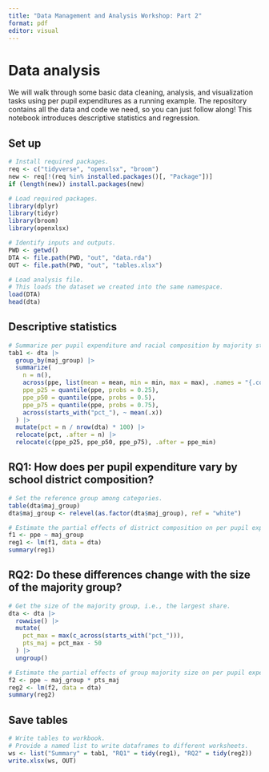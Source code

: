 ```yaml
---
title: "Data Management and Analysis Workshop: Part 2"
format: pdf
editor: visual
---
```


# Data analysis

We will walk through some basic data cleaning, analysis, and visualization tasks using per pupil expenditures as a running example. The repository contains all the data and code we need, so you can just follow along! This notebook introduces descriptive statistics and regression.

## Set up

```r
# Install required packages.
req <- c("tidyverse", "openxlsx", "broom")
new <- req[!(req %in% installed.packages()[, "Package"])]
if (length(new)) install.packages(new)

# Load required packages.
library(dplyr)
library(tidyr)
library(broom)
library(openxlsx)
```

```r
# Identify inputs and outputs.
PWD <- getwd()
DTA <- file.path(PWD, "out", "data.rda")
OUT <- file.path(PWD, "out", "tables.xlsx")
```

```r
# Load analysis file.
# This loads the dataset we created into the same namespace.
load(DTA)
head(dta)
```

## Descriptive statistics

```r
# Summarize per pupil expenditure and racial composition by majority status.
tab1 <- dta |>
  group_by(maj_group) |>
  summarize(
    n = n(),
    across(ppe, list(mean = mean, min = min, max = max), .names = "{.col}_{.fn}"),
    ppe_p25 = quantile(ppe, probs = 0.25),
    ppe_p50 = quantile(ppe, probs = 0.5),
    ppe_p75 = quantile(ppe, probs = 0.75),
    across(starts_with("pct_"), ~ mean(.x))
  ) |>
  mutate(pct = n / nrow(dta) * 100) |>
  relocate(pct, .after = n) |>
  relocate(c(ppe_p25, ppe_p50, ppe_p75), .after = ppe_min)
```

## RQ1: How does per pupil expenditure vary by school district composition?

```r
# Set the reference group among categories.
table(dta$maj_group)
dta$maj_group <- relevel(as.factor(dta$maj_group), ref = "white")
```

```r
# Estimate the partial effects of district composition on per pupil expenditure.
f1 <- ppe ~ maj_group
reg1 <- lm(f1, data = dta)
summary(reg1)
```

## RQ2: Do these differences change with the size of the majority group?

```r
# Get the size of the majority group, i.e., the largest share.
dta <- dta |>
  rowwise() |>
  mutate(
    pct_max = max(c_across(starts_with("pct_"))),
    pts_maj = pct_max - 50
  ) |>
  ungroup()
```

```r
# Estimate the partial effects of group majority size on per pupil expenditure.
f2 <- ppe ~ maj_group * pts_maj
reg2 <- lm(f2, data = dta)
summary(reg2)
```

## Save tables

```r
# Write tables to workbook.
# Provide a named list to write dataframes to different worksheets.
ws <- list("Summary" = tab1, "RQ1" = tidy(reg1), "RQ2" = tidy(reg2))
write.xlsx(ws, OUT)
```